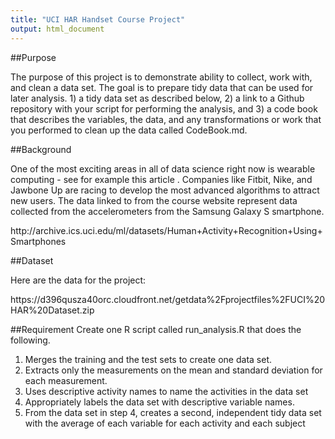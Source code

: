 ```yaml
---
title: "UCI HAR Handset Course Project"
output: html_document
---
```


##Purpose

The purpose of this project is to demonstrate  ability to collect, work with, and clean a data set. The goal is to prepare tidy data that can be used for later analysis. 1) a tidy data set as described below, 2) a link to a Github repository with your script for performing the analysis, and 3) a code book that describes the variables, the data, and any transformations or work that you performed to clean up the data called CodeBook.md.  

##Background

One of the most exciting areas in all of data science right now is wearable computing - see for example  this article . Companies like Fitbit, Nike, and Jawbone Up are racing to develop the most advanced algorithms to attract new users. The data linked to from the course website represent data collected from the accelerometers from the Samsung Galaxy S smartphone. 

http://archive.ics.uci.edu/ml/datasets/Human+Activity+Recognition+Using+Smartphones 

##Dataset

Here are the data for the project: 

https://d396qusza40orc.cloudfront.net/getdata%2Fprojectfiles%2FUCI%20HAR%20Dataset.zip

##Requirement
Create one R script called run_analysis.R that does the following. 
 
 1. Merges the training and the test sets to create one data set.
 2. Extracts only the measurements on the mean and standard deviation for each measurement. 
 3. Uses descriptive activity names to name the activities in the data set
 4. Appropriately labels the data set with descriptive variable names. 
 5. From the data set in step 4, creates a second, independent tidy data set with the average of each variable for each activity and each subject

